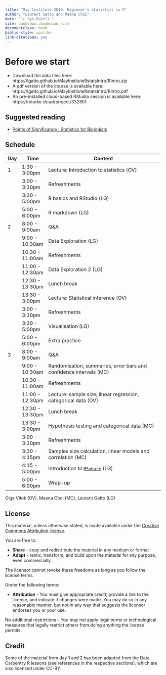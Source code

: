 ```yaml
---
title: "May Institute 2019: Beginner's statistics in R"
author: "Laurent Gatto and Meena Choi"
date: "`r Sys.Date()`"
site: bookdown::bookdown_site
documentclass: book
biblio-style: apalike
link-citations: yes
---
```


# Before we start {-}

- Download the data files here: https://lgatto.github.io/MayInstituteRstatsIntro/RIntro.zip
- A pdf version of the course is available here: https://lgatto.github.io/MayInstituteRstatsIntro/RIntro.pdf
- An pre-installed cloud-based RStudio session is available here: https://rstudio.cloud/project/332801

## Suggested reading {-}

* [Points of Significance : Statistics for Biologists](https://www.nature.com/collections/qghhqm/pointsofsignificance)

## Schedule {-}


| Day | Time            | Content                                                                                            |
|-----|-----------------|----------------------------------------------------------------------------------------------------|
| 1   | 1:30 - 3:00pm   | Lecture: Introduction to statistics (OV)                                                           |
|     | 3:00 - 3:30pm   | Refreshments                                                                                       |
|     | 3:30 - 5:00pm   | R basics and RStudio (LG)                                                                          |
|     | 5:00 - 6:00pm   | R markdown (LG)                                                                                    |
| 2   | 8:00 - 9:00am   | Q&A                                                                                                |
|     | 9:00 - 10:30am  | Data Exploration (LG)                                                                              |
|     | 10:30 - 11:00am | Refreshments                                                                                       |
|     | 11:00 - 12:30pm | Data Exploration 2 (LG)                                                                            |
|     | 12:30 - 13:30pm | Lunch break                                                                                        |
|     | 13:30 - 3:00pm  | Lecture: Statistical inference (OV)                                                                |
|     | 3:00 - 3:30pm   | Refreshments                                                                                       |
|     | 3:30 - 5:00pm   | Visualisation (LG)                                                                                 |
|     | 5:00 - 6:00pm   | Extra practice                                                                                     |
| 3   | 8:00 - 9:00am   | Q&A                                                                                                |
|     | 9:00 - 10:30am  | Randomisation, summaries, error bars and confidence intervals (MC)                                 |
|     | 10:30 - 11:00am | Refreshments                                                                                       |
|     | 11:00 - 12:30pm | Lecture: sample size, linear regression, categorical data (OV)                                     |
|     | 12:30 - 13:30pm | Lunch break                                                                                        |
|     | 13:30 - 3:00pm  | Hypothesis testing and categorical data (MC)                                                       |
|     | 3:00 - 3:30pm   | Refreshments                                                                                       |
|     | 3:30 - 4:15pm   | Samples size calculation, linear models and correlation (MC)                                       |
|     | 4:15 - 5:00pm   | Introduction to [`MSnbase`](https://bioconductor.org/packages/release/bioc/html/MSnbase.html) (LG)        |
|     | 5:00 - 6:00pm   | Wrap-up                                                                                            |


Olga Vitek (OV), Meena Choi (MC), Laurent Gatto (LG)


## License {-}


This material, unless otherwise stated, is made available under the
[Creative Commons Attribution
license](https://creativecommons.org/licenses/by/4.0/).

You are free to:

* **Share** - copy and redistribute the material in any medium or format
* **Adapt** - remix, transform, and build upon the material for any
  purpose, even commercially.

The licensor cannot revoke these freedoms as long as you follow the license terms.

Under the following terms:

* **Attribution** - You must give appropriate credit, provide a link
  to the license, and indicate if changes were made. You may do so in
  any reasonable manner, but not in any way that suggests the licensor
  endorses you or your use.

No additional restrictions - You may not apply legal terms or
technological measures that legally restrict others from doing
anything the license permits.

## Credit {-}

Some of the material from day 1 and 2 has been adapted from the Data
Carpentry R lessons (see references in the respective sections), which
are also licensed under CC-BY.
